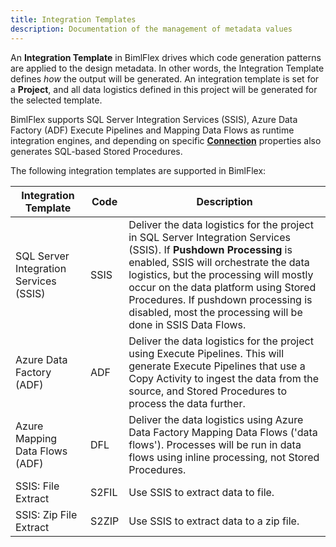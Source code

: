 ---
title: Integration Templates
description: Documentation of the management of metadata values
---
<head>
  <meta name="varigenceProduct" content="BimlFlex"></meta>
  <meta name="varigenceArticleType" content="Reference"></meta>
</head>

<!--
Integration Template
Header not included because it is used in different ways
-->
An **Integration Template** in BimlFlex drives which code generation patterns are applied to the design metadata. In other words, the Integration Template defines *how* the output will be generated. An integration template is set for a **Project**, and all data logistics defined in this project will be generated for the selected template.

BimlFlex supports SQL Server Integration Services (SSIS), Azure Data Factory (ADF) Execute Pipelines and Mapping Data Flows as runtime integration engines, and depending on specific [**Connection**](../../metadata-editors/connection-editor) properties also generates SQL-based Stored Procedures.

The following integration templates are supported in BimlFlex:

| Integration Template                     | Code | Description                                                                                        |
| ---------------------------------------- | -----| -------------------------------------------------------------------------------------------------- |
| SQL Server Integration Services (SSIS)   | SSIS | Deliver the data logistics for the project in SQL Server Integration Services (SSIS). If **Pushdown Processing** is enabled, SSIS will orchestrate the data logistics, but the processing will mostly occur on the data platform using Stored Procedures. If pushdown processing is disabled, most the processing will be done in SSIS Data Flows. |
| Azure Data Factory (ADF)                 | ADF  | Deliver the data logistics for the project using Execute Pipelines. This will generate Execute Pipelines that use a Copy Activity to ingest the data from the source, and Stored Procedures to process the data further. |
| Azure Mapping Data Flows (ADF)           | DFL  | Deliver the data logistics using Azure Data Factory Mapping Data Flows ('data flows'). Processes will be run in data flows using inline processing, not Stored Procedures.|
| SSIS: File Extract                       | S2FIL| Use SSIS to extract data to file.|
| SSIS: Zip File Extract                   | S2ZIP| Use SSIS to extract data to a zip file.|
